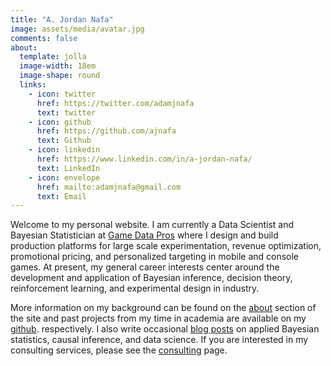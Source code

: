 ```yaml
---
title: "A. Jordan Nafa"
image: assets/media/avatar.jpg
comments: false
about:
  template: jolla
  image-width: 18em
  image-shape: round
  links:
    - icon: twitter
      href: https://twitter.com/adamjnafa
      text: twitter
    - icon: github
      href: https://github.com/ajnafa
      text: Github
    - icon: linkedin
      href: https://www.linkedin.com/in/a-jordan-nafa/
      text: LinkedIn
    - icon: envelope
      href: mailto:adamjnafa@gmail.com
      text: Email
---
```



Welcome to my personal website. I am currently a Data Scientist and Bayesian 
Statistician at [Game Data Pros](https://gamedatapros.com/core-team/) where I 
design and build production platforms for large scale experimentation, revenue 
optimization, promotional pricing, and personalized targeting in mobile and console 
games. At present, my general career interests center around the development and 
application of Bayesian inference, decision theory, reinforcement learning, and 
experimental design in industry.

::: a
More information on my background can be found on the [about](about.qmd) section
of the site and past projects from my time in academia are available on my 
[github](https://github.com/ajnafa). respectively. I also write occasional 
[blog posts](blog/index.qmd) on applied Bayesian statistics, causal inference, and data 
science. If you are interested in my consulting services, please see the 
[consulting](consulting.qmd) page.
:::
